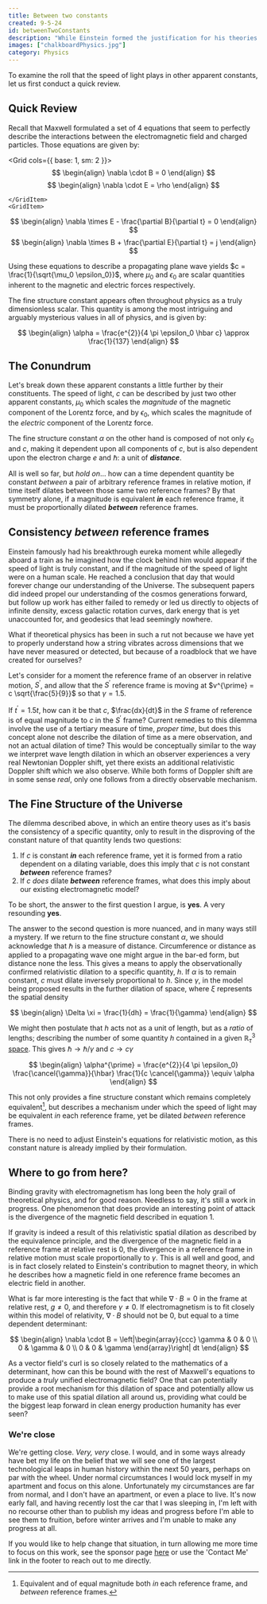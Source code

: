 ```yaml
---
title: Between two constants
created: 9-5-24
id: betweenTwoConstants
description: "While Einstein formed the justification for his theories of relativity on the constant nature of the speed of light, as Maxwell's equations seem to imply that the speed of light is formed from other apparent constants, the fine structure constant tells a different story."
images: ["chalkboardPhysics.jpg"]
category: Physics
---
```


To examine the roll that the speed of light plays in other apparent constants, let us first conduct a quick review.

## Quick Review

Recall that Maxwell formulated a set of 4 equations that seem to perfectly describe the interactions between the electromagnetic field and charged particles. Those equations are given by:

<Grid cols={{
    base: 1,
    sm: 2
}}>
    <GridItem>
$$
\begin{align}
\nabla \cdot B = 0 
\end{align}
$$
    </GridItem>
    <GridItem>
$$
\begin{align}
\nabla \cdot E = \rho
\end{align}
$$

    </GridItem>
    <GridItem>
$$
\begin{align}
\nabla \times E - \frac{\partial B}{\partial t} = 0 
\end{align}
$$
    </GridItem>
    <GridItem>
$$
\begin{align}
\nabla \times B + \frac{\partial E}{\partial t} = j
\end{align}
$$
    </GridItem>
</Grid>



Using these equations to describe a propagating plane wave yields $c = \frac{1}{\sqrt{\mu_0 \epsilon_0}}$, where $\mu_0$ and $\epsilon_0$ are scalar quantities inherent to the magnetic and electric forces respectively.


The fine structure constant appears often throughout physics as a truly dimensionless scalar. This quantity is among the most intriguing and arguably mysterious values in all of physics, and is given by:

$$
\begin{align}
\alpha = \frac{e^{2}}{4 \pi \epsilon_0 \hbar c} \approx \frac{1}{137}
\end{align}
$$


## The Conundrum

Let's break down these apparent constants a little further by their constituents. The speed of light, $c$ can be described by just two other apparent constants, $\mu_0$ which scales the _magnitude_ of the magnetic component of the Lorentz force, and by $\epsilon_0$, which scales the magnitude of the _electric_ component of the Lorentz force.

The fine structure constant $\alpha$ on the other hand is composed of not only $\epsilon_0$ and $c$,  making it dependent upon all components of $c$, but is also dependent upon the electron charge $e$ and $\hbar$: a unit of ***distance***.

All is well so far, but _hold on_... how can a time dependent quantity be constant _between_ a pair of arbitrary reference frames in relative motion, if time itself dilates between those same two reference frames? By that symmetry alone, if a magnitude is equivalent ***in*** each reference frame, it must be proportionally dilated ***between*** reference frames.


## Consistency _between_ reference frames

Einstein famously had his breakthrough eureka moment while allegedly aboard a train as he imagined how the clock behind him would appear if the speed of light is truly constant, and if the magnitude of the speed of light were on a human scale. He reached a conclusion that day that would forever change our understanding of the Universe. The subsequent papers did indeed propel our understanding of the cosmos generations forward, but follow up work has either failed to remedy or led us directly to objects of infinite density, excess galactic rotation curves, dark energy that is yet unaccounted for, and geodesics that lead seemingly nowhere.

What if theoretical physics has been in such a rut not because we have yet to properly understand how a string vibrates across dimensions that we have never measured or detected, but because of a roadblock that we have created for ourselves?

Let's consider for a moment the reference frame of an observer in relative motion, $S^{\prime}$, and allow that the $S^{\prime}$ reference frame is moving at $v^{\prime} = c \sqrt{\frac{5}{9}}$ so that $\gamma = 1.5$.

If $t^{\prime} = 1.5 t$, how can it be that $c$, $\frac{dx}{dt}$ in the $S$ frame of reference is of equal magnitude to $c$ in the $S^{\prime}$ frame? Current remedies to this dilemma involve the use of a tertiary measure of time, _proper time_, but does this concept alone not describe the dilation of time as a mere observation, and not an actual dilation of time? This would be conceptually similar to the way we interpret wave length dilation in which an observer experiences a very real Newtonian Doppler shift, yet there exists an additional relativistic Doppler shift which we also observe. While both forms of Doppler shift are in some sense _real_, only one follows from a directly observable mechanism.


## The Fine Structure of the Universe

The dilemma described above, in which an entire theory uses as it's basis the consistency of a specific quantity, only to result in the disproving of the constant nature of that quantity lends two questions:

1. If $c$ is constant ***in*** each reference frame, yet it is formed from a ratio dependent on a dilating variable, does this imply that $c$ is not constant ***between*** reference frames?
2. If $c$ _does_ dilate ***between*** reference frames, what does this imply about our existing electromagnetic model?

To be short, the answer to the first question I argue, is **yes**. A very resounding **yes**.

The answer to the second question is more nuanced, and in many ways still a mystery. If we return to the fine structure constant $\alpha$, we should acknowledge that $\hbar$ is a measure of distance. Circumference or distance as applied to a propagating wave one might argue in the bar-ed form, but distance none the less. This gives a means to apply the observationally confirmed relativistic dilation to a specific quantity, $h$. If $\alpha$ is to remain constant, $c$ must dilate inversely proportional to $h$. Since $\gamma$, in the model being proposed results in the further dilation of space, where $\xi$ represents the spatial density

$$
\begin{align}
 \Delta \xi = \frac{1}{dh} = \frac{1}{\gamma}
\end{align}
$$

We might then postulate that $h$ acts not as a unit of length, but as a _ratio_ of lengths; describing the number of some quantity $h$ contained in a given $\mathbb{R}^{3}_\tau$ [space](/blog/physics/problemsResolvedByTheory#charged-particle-gravitational-accel). This gives $\hbar \to \hbar / \gamma$ and $c \to c \gamma$

$$
\begin{align}
\alpha^{\prime} = \frac{e^{2}}{4 \pi \epsilon_0} \frac{\cancel{\gamma}}{\hbar} \frac{1}{c \cancel{\gamma}} \equiv \alpha
\end{align}
$$

This not only provides a fine structure constant which remains completely equivalent[^1], but describes a mechanism under which the speed of light may be equivalent _in_ each reference frame, yet be dilated _between_ reference frames.

There is no need to adjust Einstein's equations for relativistic motion, as this constant nature is already implied by their formulation.


## Where to go from here?

Binding gravity with electromagnetism has long been the holy grail of theoretical physics, and for good reason. Needless to say, it's still a work in progress. One phenomenon that does provide an interesting point of attack is the divergence of the magnetic field described in equation 1.  

If gravity is indeed a result of this relativistic spatial dilation as described by the equivalence principle, and the divergence of the magnetic field in a reference frame at relative rest is 0, the divergence in a reference frame in relative motion must scale proportionally to $\gamma$. This is all well and good, and is in fact closely related to Einstein's contribution to magnet theory, in which he describes how a magnetic field in one reference frame becomes an electric field in another.

What is far more interesting is the fact that while $\nabla \cdot B = 0$ in the frame at relative rest, $g \neq 0$, and therefore $\gamma \neq 0$. If electromagnetism is to fit closely within this model of relativity, $\nabla \cdot B$ should not be $0$, but equal to a time dependent determinant:

$$
\begin{align}
 \nabla \cdot B = \left|\begin{array}{ccc}
    \gamma & 0 & 0 \\
     0 & \gamma & 0 \\
     0 & 0 & \gamma
    \end{array}\right| dt
\end{align}
$$

As a vector field's curl is so closely related to the mathematics of a determinant, how can this be bound with the rest of Maxwell's equations to produce a _truly_ unified electromagnetic field? One that can potentially provide a root mechanism for this dilation of space and potentially allow us to make use of this spatial dilation all around us, providing what could be the biggest leap forward in clean energy production humanity has ever seen?

### We're close

We're getting close. _Very, *very*_ close. I would, and in some ways already have bet my life on the belief that we will see one of the largest technological leaps in human history within the next 50 years, perhaps on par with the wheel. Under normal circumstances I would lock myself in my apartment and focus on this alone. Unfortunately my circumstances are far from normal, and I don't have an apartment, or even a place to live. It's now early fall, and having recently lost the car that I was sleeping in, I'm left with no recourse other than to publish my ideas and progress before I'm able to see them to fruition, before winter arrives and I'm unable to make any progress at all.

If you would like to help change that situation, in turn allowing me more time to focus on this work, see the sponsor page [here](/sponsor) or use the 'Contact Me' link in the footer to reach out to me directly.


[^1]: Equivalent and of equal magnitude both _in_ each reference frame, and _between_ reference frames.
